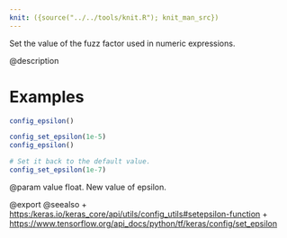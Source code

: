 ```yaml
---
knit: ({source("../../tools/knit.R"); knit_man_src})
---
```

Set the value of the fuzz factor used in numeric expressions.

@description

# Examples
```r
config_epsilon()
```

```r
config_set_epsilon(1e-5)
config_epsilon()
```

```r
# Set it back to the default value.
config_set_epsilon(1e-7)
```

@param value float. New value of epsilon.

@export
@seealso
+ <https:/keras.io/keras_core/api/utils/config_utils#setepsilon-function>
+ <https://www.tensorflow.org/api_docs/python/tf/keras/config/set_epsilon>
